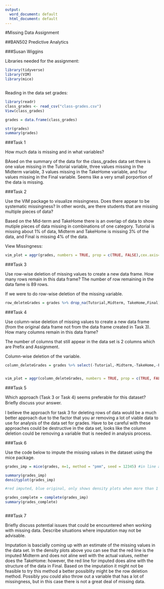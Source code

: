 ---
output:
  word_document: default
  html_document: default
---
#Missing Data Assignment

##BAN502 Predictive Analytics

###Susan Wiggins


Libraries needed for the assignment:

```{r}

library(tidyverse)
library(VIM)
library(mice)



```

Reading in the data set grades:

```{r}

library(readr)
class_grades <- read_csv("class-grades.csv")
View(class_grades)

grades = data.frame(class_grades)

str(grades)
summary(grades)

```

###Task 1

How much data is missing and in what variables? 

BAsed on the summary of the data for the class_grades data set there is one value missing in the Tutorial variable, three values missing in the Midterm variable, 3 values missing in the TakeHome variable, and four values missing in the Final variable. Seems like a very small porportion of the data is missing. 

###Task 2 

Use the VIM package to visualize missingness. Does there appear to be systematic missingness? In other words, are there students that are missing multiple pieces of data?

Based on the Mid-term and TakeHome there is an overlap of data to show mutiple pieces of data missing in combinations of one category. Tutorial is missing about 1% of data, Midterm and TakeHome is missing 3% of the data, and Final is missing 4% of the data.  

View Missingness:

```{r}

vim_plot = aggr(grades, numbers = TRUE, prop = c(TRUE, FALSE),cex.axis=.7)


```

###Task 3

Use row-wise deletion of missing values to create a new data frame. How many rows remain in this data frame? The number of row remaining in the data fame is 89 rows.


If we were to do row-wise deletion of the missing variable.

```{r}


row_deleteGrades = grades %>% drop_na(Tutorial,Midterm, TakeHome,Final)  


```

###Task 4

Use column-wise deletion of missing values to create a new data frame (from the original data frame not from the data frame created in Task 3). How many columns remain in this data frame?

The number of columns that still appear in the data set is 2 columns which are Prefix and Assignment.


Column-wise deletion of the variable.

```{r}


column_deleteGrades = grades %>% select(-Tutorial,-Midterm,-TakeHome,-Final)


vim_plot = aggr(column_deleteGrades, numbers = TRUE, prop = c(TRUE, FALSE),cex.axis=.7)

```

###Task 5

Which approach (Task 3 or Task 4) seems preferable for this dataset? Brieﬂy discuss your answer. 

I believe the approach for task 3 for deleting rows of data would be a much better approach due to the factor that you ar removing a lot of viable data to use for analysis of the data set for grades. Have to be careful with these approaches could be destructive in the data set, looks like the column deletion could be removing a variable that is needed in analysis process. 


###Task 6

Use the code below to impute the missing values in the dataset using the mice package. 

```{r}

grades_imp = mice(grades, m=1, method = "pmm", seed = 12345) #in line above: m=1 -> runs one imputation, seed sets the random number seed to get repeatable results 

summary(grades_imp) 
densityplot(grades_imp)

#red imputed, blue original, only shows density plots when more than 1 value the variable was imputed #note that the density plots are fairly uninteresting given the small amount of missing data 

grades_complete = complete(grades_imp) 
summary(grades_complete) 



```


###Task 7

Briefly discuss potential issues that could be encountered when working with missing data. Describe situations where imputation may not be advisable.

Imputation is bascially coming up with an estimate of the missing values in the data set. In the density plots above you can see that the red line is the imputed Midterm and does not aline well with the actual values, neither does the TakeHome: however, the red line for imputed does aline with the structure of the data in Final. Based on the imputation it might not be feasible to try this method a better possiblity might be the row deletion method. Possibly you could also throw out a variable that has a lot of missingness, but in this case there is not a great deal of missing data. 

